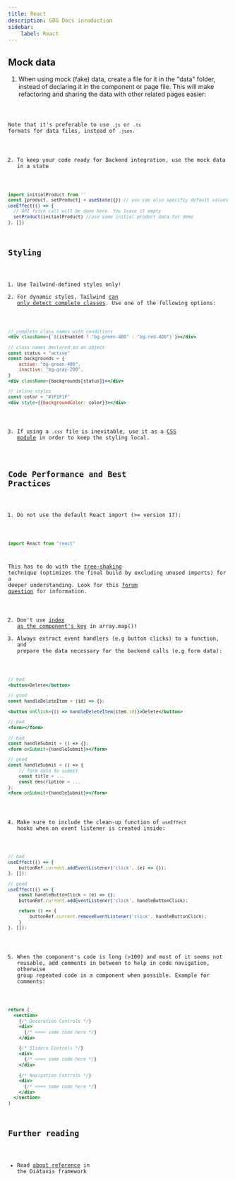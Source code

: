 ```yaml
---
title: React
description: GDG Docs inroduction
sidebar:
    label: React
---
```


## Mock data
1. When using mock (fake) data, create a file for it in the "data" folder, instead of declaring it in the component or page file. This will make refactoring and sharing the data with other related pages easier:

<Code code={reactMockDataCodeExample} lang="jsx" title="SomeComponent.jsx"/>

Note that it's preferable to use `.js` or `.ts` formats for data files, instead of `.json`.

2. To keep your code ready for Backend integration, use the mock data in a state
```js
import initialProduct from ''
const [product, setProduct] = useState({}) // you can also specifiy default values like '' or 0 for some fiels to avoid crashes.
useEffect(() => {
  // API fetch call will be done here. You leave it empty
  setProduct(initialProduct) //use some initial product data for demo
}, [])
```

## Styling
1. Use Tailwind-defined styles only!
2. For dynamic styles, Tailwind [can only detect complete classes](https://tailwindcss.com/docs/content-configuration#class-detection-in-depth). Use one of the following options:
```jsx
// complete class names with conditions
<div className={`${isEnabled ? "bg-green-400" : "bg-red-400"}`}></div>

// class names declared in an object
const status = "active"
const backgrounds = {
    active: "bg-green-400",
    inactive: "bg-gray-200",
}
<div className={backgrounds[status]}></div>

// inline styles
const color = "#1F1F1F"
<div style={{backgroundColor: color}}></div>
```

3. If using a `.css` file is inevitable, use it as a [CSS module](https://medium.com/@gopi07it/css-modules-in-react-7f86b2e822ef) in order to keep the styling local.

## Code Performance and Best Practices
1. Do not use the default React import (>= version 17):
```js
import React from "react"
```
This has to do with the [tree-shaking](https://web.dev/articles/reduce-javascript-payloads-with-tree-shaking) technique (optimizes the final build by excluding unused imports) for a deeper understanding.
Look for this [forum question](https://teamtreehouse.com/community/why-not-use-import-react-from-react) for information.

2. Don't use [index as the component's key](https://www.reddit.com/r/react/comments/1daj9nz/whats_so_bad_about_index_as_key/) in array.map()!
3. Always extract event handlers (e.g button clicks) to a function, and prepare the data necessary for the backend calls (e.g form data):
```jsx
// bad
<button>Delete</button>

// good
const handleDeleteItem = (id) => {};

<button onClick={() => handleDeleteItem(item.id)}>Delete</button>

// bad
<form></form>

// bad
const handleSubmit = () => {};
<form onSubmit={handleSubmit}></form>

// good
const handleSubmit = () => {
    // form data to submit
    const title = ...
    const description = ...
};
<form onSubmit={handleSubmit}></form>
```
4. Make sure to include the clean-up function of `useEffect` hooks when an event listener is created inside:
```jsx
// bad
useEffect(() => {
    buttonRef.current.addEventListener('click', (e) => {});
}, []);

// good
useEffect(() => {
    const handleButtonClick = (e) => {};
    buttonRef.current.addEventListener('click', handleButtonClick);

    return () => {
        buttonRef.current.removeEventListener('click', handleButtonClick);
    }
}, []);
```
5. When the component's code is long (>100) and most of it seems not reusable, add comments in between to help in code navigation, otherwise group repeated code in a component when possible. Example for comments:
```jsx
return (
  <section>
    {/* Decoration Controls */}
    <div>
      {/* <=== some code here */}
    </div>

    {/* Sliders Controls */}
    <div>
      {/* <=== some code here */}
    </div>

    {/* Navigation Controls */}
    <div>
      {/* <=== some code here */}
    </div>
  </section>
)
```
## Further reading

- Read [about reference](https://diataxis.fr/reference/) in the Diátaxis framework


